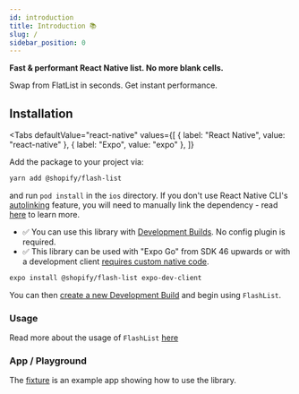 ```yaml
---
id: introduction
title: Introduction 📚
slug: /
sidebar_position: 0
---
```



**Fast & performant React Native list. No more blank cells.**

Swap from FlatList in seconds. Get instant performance.

## Installation

<Tabs
  defaultValue="react-native"
  values={[
    { label: "React Native", value: "react-native" },
    { label: "Expo", value: "expo" },
  ]}
>
<TabItem value="react-native">
Add the package to your project via:

```bash
yarn add @shopify/flash-list
```

and run `pod install` in the `ios` directory. If you don't use React Native CLI's
[autolinking](https://github.com/react-native-community/cli/blob/master/docs/autolinking.md)
feature, you will need to manually link the dependency - read
[here](/guides/manual-linking) to learn more.

</TabItem>
<TabItem value="expo">

- ✅ You can use this library with [Development Builds](https://docs.expo.dev/development/introduction/). No config plugin is required.
- ✅ This library can be used with "Expo Go" from SDK 46 upwards or with a development client [requires custom native code](https://docs.expo.dev/workflow/customizing/).

```bash
expo install @shopify/flash-list expo-dev-client
```

You can then [create a new Development Build](https://docs.expo.dev/development/build/) and begin using `FlashList`.

</TabItem>
</Tabs>

### Usage

Read more about the usage of `FlashList` [here](/usage)

### App / Playground

The [fixture](https://github.com/Shopify/flash-list/tree/main/fixture) is an example app showing how to use the library.
